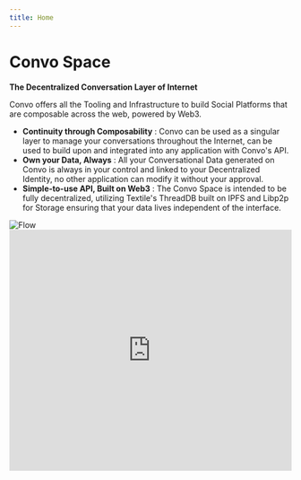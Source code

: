 ```yaml
---
title: Home
---
```



<style jsx global>{`
body {
  background-image: radial-gradient(#ddd 1px, transparent 0),
    radial-gradient(#ddd 1px, transparent 0);
  background-position: 0 0, 25px 25px;
  background-size: 50px 50px;
}
.dark body {
  background-image: radial-gradient(#333 1px, transparent 0),
    radial-gradient(#333 1px, transparent 0);
}
`}</style>

# Convo Space

**The Decentralized Conversation Layer of Internet**

Convo offers all the Tooling and Infrastructure to build Social Platforms that are composable across the web, powered by Web3.

 - **Continuity through Composability** : Convo can be used as a singular layer to manage your conversations throughout the Internet, can be used to build upon and integrated into any application with Convo's API.
 - **Own your Data, Always** : All your Conversational Data generated on Convo is always in your control and linked to your Decentralized Identity, no other application can modify it without your approval.
 - **Simple-to-use API, Built on Web3** : The Convo Space is intended to be fully decentralized, utilizing Textile's ThreadDB built on IPFS and Libp2p for Storage ensuring that your data lives independent of the interface.

<Bleed>
    <img src="/flow.png" alt="Flow" width="full" height="auto" layout="intrinsic" />
</Bleed>

<Bleed>
  <iframe
    width="100%"
    height="430"
    src="https://www.youtube.com/embed/d9BsoTfIDOM"
    frameBorder="0"
    allow="accelerometer; autoplay; clipboard-write; encrypted-media; gyroscope; picture-in-picture"
    allowFullScreen
  />
</Bleed>

## Use Cases

The Convo Space is the Decentralized Conversation Layer of Internet offering all the tooling and infrastucture to build Social Platforms around any element of the web, powered by Web3.

Here are some of the use cases that Convo enables,
- Add a conversation layer to your platform to allow the community to interact, without worrying about the Complexities of Web3.
- Composable conversations across multiple interfaces. You can anchor one or many conversations to an NFT so that whichever Marketplace/Platform that NFT is viewed on the Community around that NFT can move along with it.
- Commenting on a specific transaction on Etherscan warning users of a malicious account/contract and having those conversations show up in your wallet so that the next time you are sending a txn to that address you can see the entire community warning you against it.
- Conversations around a Proposal are happening across a multitude of interfaces, with Convo you can build a plugin of Snapshot or any Governance Interface and continue those conversations anywhere.
- Convo's Identity and Reputation Layer makes it simple to move your Reputation across different interfaces, like a Prominent Artist who has sold multiple pieces can join a DAO and automatically unlock perks based on their sales and other on-chain activity.
- and many more...

## Support

✉️ Need dedicated support for your project?

Please reach out to [me](https://twitter.com/anuditnagar) or our community if you run into any issues.
- [Discord](https://discord.com/invite/MFtmrng9J7)
- [GitHub](https://github.com/anudit/convo)
- [Twitter](https://twitter.com/0xConvo)


## Contributions

Wanna look under the hood? Here are the family of repositories that run Convo.

- [https://github.com/anudit/convo/](https://github.com/anudit/convo) - Convo's Protocol and App
- [https://github.com/anudit/convodocs/](https://github.com/anudit/convodocs) - Convo's Documentation
- [https://github.com/anudit/convosdk/](https://github.com/anudit/convosdk) - Convo's SDK
- [https://github.com/anudit/convobridge/](https://github.com/anudit/convobridge) - Convo's Web2 to Web3 Bridge
- [https://github.com/anudit/convocontracts/](https://github.com/anudit/convocontracts) - Convo's Omnid Solidity Smart Contracts
- [https://github.com/anudit/convoblog/](https://github.com/anudit/convoblog) - Convo's Blog Server
- [https://github.com/anudit/convoimage/](https://github.com/anudit/convoimage) - Convo's OpenGraph Image Generator
- [https://github.com/anudit/convoextension/](https://github.com/anudit/convoextension) - Convo's Browser Extension
- [https://github.com/anudit/convodecentraland/](https://github.com/anudit/convodecentraland) - Convo's Decentraland Extension
- [https://github.com/anudit/convodesign/](https://github.com/anudit/convodesign) - Convo's Design System
